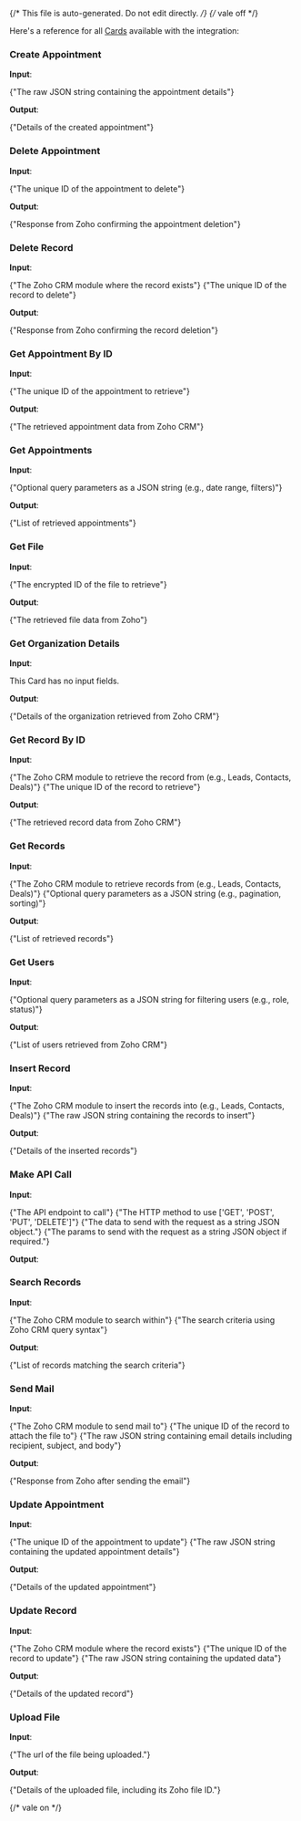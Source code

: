 {/* This file is auto-generated. Do not edit directly. */}
{/* vale off */}

Here's a reference for all [Cards](/learn/reference/cards/introduction) available with the integration:

### Create Appointment

**Input**:

<Expandable title="input fields">
  <ResponseField
    name="data"
    type="string"
    required
  >
    <span>{"The raw JSON string containing the appointment details"}</span>
  </ResponseField>
</Expandable>

**Output**:

<Expandable title="output">
  <ResponseField
    name="success"
    type="boolean"
    required
  >
    
  </ResponseField>
  <ResponseField
    name="message"
    type="string"
    required
  >
    
  </ResponseField>
  <ResponseField
    name="data"
    type="string"
  >
    <span>{"Details of the created appointment"}</span>
  </ResponseField>
</Expandable>

### Delete Appointment

**Input**:

<Expandable title="input fields">
  <ResponseField
    name="appointmentId"
    type="string"
    required
  >
    <span>{"The unique ID of the appointment to delete"}</span>
  </ResponseField>
</Expandable>

**Output**:

<Expandable title="output">
  <ResponseField
    name="success"
    type="boolean"
    required
  >
    
  </ResponseField>
  <ResponseField
    name="message"
    type="string"
    required
  >
    
  </ResponseField>
  <ResponseField
    name="data"
    type="string"
  >
    <span>{"Response from Zoho confirming the appointment deletion"}</span>
  </ResponseField>
</Expandable>

### Delete Record

**Input**:

<Expandable title="input fields">
  <ResponseField
    name="module"
    type="string"
    required
  >
    <span>{"The Zoho CRM module where the record exists"}</span>
  </ResponseField>
  <ResponseField
    name="recordId"
    type="string"
    required
  >
    <span>{"The unique ID of the record to delete"}</span>
  </ResponseField>
</Expandable>

**Output**:

<Expandable title="output">
  <ResponseField
    name="success"
    type="boolean"
    required
  >
    
  </ResponseField>
  <ResponseField
    name="message"
    type="string"
    required
  >
    
  </ResponseField>
  <ResponseField
    name="data"
    type="string"
  >
    <span>{"Response from Zoho confirming the record deletion"}</span>
  </ResponseField>
</Expandable>

### Get Appointment By ID

**Input**:

<Expandable title="input fields">
  <ResponseField
    name="appointmentId"
    type="string"
    required
  >
    <span>{"The unique ID of the appointment to retrieve"}</span>
  </ResponseField>
</Expandable>

**Output**:

<Expandable title="output">
  <ResponseField
    name="success"
    type="boolean"
    required
  >
    
  </ResponseField>
  <ResponseField
    name="message"
    type="string"
    required
  >
    
  </ResponseField>
  <ResponseField
    name="data"
    type="string"
  >
    <span>{"The retrieved appointment data from Zoho CRM"}</span>
  </ResponseField>
</Expandable>

### Get Appointments

**Input**:

<Expandable title="input fields">
  <ResponseField
    name="params"
    type="string"
  >
    <span>{"Optional query parameters as a JSON string (e.g., date range, filters)"}</span>
  </ResponseField>
</Expandable>

**Output**:

<Expandable title="output">
  <ResponseField
    name="success"
    type="boolean"
    required
  >
    
  </ResponseField>
  <ResponseField
    name="message"
    type="string"
    required
  >
    
  </ResponseField>
  <ResponseField
    name="data"
    type="string"
  >
    <span>{"List of retrieved appointments"}</span>
  </ResponseField>
</Expandable>

### Get File

**Input**:

<Expandable title="input fields">
  <ResponseField
    name="fileId"
    type="string"
    required
  >
    <span>{"The encrypted ID of the file to retrieve"}</span>
  </ResponseField>
</Expandable>

**Output**:

<Expandable title="output">
  <ResponseField
    name="success"
    type="boolean"
    required
  >
    
  </ResponseField>
  <ResponseField
    name="message"
    type="string"
    required
  >
    
  </ResponseField>
  <ResponseField
    name="data"
    type="string"
  >
    <span>{"The retrieved file data from Zoho"}</span>
  </ResponseField>
</Expandable>

### Get Organization Details

**Input**:

This Card has no input fields.

**Output**:

<Expandable title="output">
  <ResponseField
    name="success"
    type="boolean"
    required
  >
    
  </ResponseField>
  <ResponseField
    name="message"
    type="string"
    required
  >
    
  </ResponseField>
  <ResponseField
    name="data"
    type="string"
  >
    <span>{"Details of the organization retrieved from Zoho CRM"}</span>
  </ResponseField>
</Expandable>

### Get Record By ID

**Input**:

<Expandable title="input fields">
  <ResponseField
    name="module"
    type="string"
    required
  >
    <span>{"The Zoho CRM module to retrieve the record from (e.g., Leads, Contacts, Deals)"}</span>
  </ResponseField>
  <ResponseField
    name="recordId"
    type="string"
    required
  >
    <span>{"The unique ID of the record to retrieve"}</span>
  </ResponseField>
</Expandable>

**Output**:

<Expandable title="output">
  <ResponseField
    name="success"
    type="boolean"
    required
  >
    
  </ResponseField>
  <ResponseField
    name="message"
    type="string"
    required
  >
    
  </ResponseField>
  <ResponseField
    name="data"
    type="string"
  >
    <span>{"The retrieved record data from Zoho CRM"}</span>
  </ResponseField>
</Expandable>

### Get Records

**Input**:

<Expandable title="input fields">
  <ResponseField
    name="module"
    type="string"
    required
  >
    <span>{"The Zoho CRM module to retrieve records from (e.g., Leads, Contacts, Deals)"}</span>
  </ResponseField>
  <ResponseField
    name="params"
    type="string"
  >
    <span>{"Optional query parameters as a JSON string (e.g., pagination, sorting)"}</span>
  </ResponseField>
</Expandable>

**Output**:

<Expandable title="output">
  <ResponseField
    name="success"
    type="boolean"
    required
  >
    
  </ResponseField>
  <ResponseField
    name="message"
    type="string"
    required
  >
    
  </ResponseField>
  <ResponseField
    name="data"
    type="string"
  >
    <span>{"List of retrieved records"}</span>
  </ResponseField>
</Expandable>

### Get Users

**Input**:

<Expandable title="input fields">
  <ResponseField
    name="params"
    type="string"
  >
    <span>{"Optional query parameters as a JSON string for filtering users (e.g., role, status)"}</span>
  </ResponseField>
</Expandable>

**Output**:

<Expandable title="output">
  <ResponseField
    name="success"
    type="boolean"
    required
  >
    
  </ResponseField>
  <ResponseField
    name="message"
    type="string"
    required
  >
    
  </ResponseField>
  <ResponseField
    name="data"
    type="string"
  >
    <span>{"List of users retrieved from Zoho CRM"}</span>
  </ResponseField>
</Expandable>

### Insert Record

**Input**:

<Expandable title="input fields">
  <ResponseField
    name="module"
    type="string"
    required
  >
    <span>{"The Zoho CRM module to insert the records into (e.g., Leads, Contacts, Deals)"}</span>
  </ResponseField>
  <ResponseField
    name="data"
    type="string"
    required
  >
    <span>{"The raw JSON string containing the records to insert"}</span>
  </ResponseField>
</Expandable>

**Output**:

<Expandable title="output">
  <ResponseField
    name="success"
    type="boolean"
    required
  >
    
  </ResponseField>
  <ResponseField
    name="message"
    type="string"
    required
  >
    
  </ResponseField>
  <ResponseField
    name="data"
    type="string"
  >
    <span>{"Details of the inserted records"}</span>
  </ResponseField>
</Expandable>

### Make API Call

**Input**:

<Expandable title="input fields">
  <ResponseField
    name="endpoint"
    type="string"
    required
  >
    <span>{"The API endpoint to call"}</span>
  </ResponseField>
  <ResponseField
    name="method"
    type="string"
    required
  >
    <span>{"The HTTP method to use ['GET', 'POST', 'PUT', 'DELETE']"}</span>
  </ResponseField>
  <ResponseField
    name="data"
    type="string"
  >
    <span>{"The data to send with the request as a string JSON object."}</span>
  </ResponseField>
  <ResponseField
    name="params"
    type="string"
  >
    <span>{"The params to send with the request as a string JSON object if required."}</span>
  </ResponseField>
</Expandable>

**Output**:

<Expandable title="output">
  <ResponseField
    name="success"
    type="boolean"
    required
  >
    
  </ResponseField>
  <ResponseField
    name="message"
    type="string"
    required
  >
    
  </ResponseField>
  <ResponseField
    name="data"
    type="string"
  >
    
  </ResponseField>
</Expandable>

### Search Records

**Input**:

<Expandable title="input fields">
  <ResponseField
    name="module"
    type="string"
    required
  >
    <span>{"The Zoho CRM module to search within"}</span>
  </ResponseField>
  <ResponseField
    name="criteria"
    type="string"
    required
  >
    <span>{"The search criteria using Zoho CRM query syntax"}</span>
  </ResponseField>
</Expandable>

**Output**:

<Expandable title="output">
  <ResponseField
    name="success"
    type="boolean"
    required
  >
    
  </ResponseField>
  <ResponseField
    name="message"
    type="string"
    required
  >
    
  </ResponseField>
  <ResponseField
    name="data"
    type="string"
  >
    <span>{"List of records matching the search criteria"}</span>
  </ResponseField>
</Expandable>

### Send Mail

**Input**:

<Expandable title="input fields">
  <ResponseField
    name="module"
    type="string"
    required
  >
    <span>{"The Zoho CRM module to send mail to"}</span>
  </ResponseField>
  <ResponseField
    name="recordId"
    type="string"
    required
  >
    <span>{"The unique ID of the record to attach the file to"}</span>
  </ResponseField>
  <ResponseField
    name="data"
    type="string"
    required
  >
    <span>{"The raw JSON string containing email details including recipient, subject, and body"}</span>
  </ResponseField>
</Expandable>

**Output**:

<Expandable title="output">
  <ResponseField
    name="success"
    type="boolean"
    required
  >
    
  </ResponseField>
  <ResponseField
    name="message"
    type="string"
    required
  >
    
  </ResponseField>
  <ResponseField
    name="data"
    type="string"
  >
    <span>{"Response from Zoho after sending the email"}</span>
  </ResponseField>
</Expandable>

### Update Appointment

**Input**:

<Expandable title="input fields">
  <ResponseField
    name="appointmentId"
    type="string"
    required
  >
    <span>{"The unique ID of the appointment to update"}</span>
  </ResponseField>
  <ResponseField
    name="data"
    type="string"
    required
  >
    <span>{"The raw JSON string containing the updated appointment details"}</span>
  </ResponseField>
</Expandable>

**Output**:

<Expandable title="output">
  <ResponseField
    name="success"
    type="boolean"
    required
  >
    
  </ResponseField>
  <ResponseField
    name="message"
    type="string"
    required
  >
    
  </ResponseField>
  <ResponseField
    name="data"
    type="string"
  >
    <span>{"Details of the updated appointment"}</span>
  </ResponseField>
</Expandable>

### Update Record

**Input**:

<Expandable title="input fields">
  <ResponseField
    name="module"
    type="string"
    required
  >
    <span>{"The Zoho CRM module where the record exists"}</span>
  </ResponseField>
  <ResponseField
    name="recordId"
    type="string"
    required
  >
    <span>{"The unique ID of the record to update"}</span>
  </ResponseField>
  <ResponseField
    name="data"
    type="string"
    required
  >
    <span>{"The raw JSON string containing the updated data"}</span>
  </ResponseField>
</Expandable>

**Output**:

<Expandable title="output">
  <ResponseField
    name="success"
    type="boolean"
    required
  >
    
  </ResponseField>
  <ResponseField
    name="message"
    type="string"
    required
  >
    
  </ResponseField>
  <ResponseField
    name="data"
    type="string"
  >
    <span>{"Details of the updated record"}</span>
  </ResponseField>
</Expandable>

### Upload File

**Input**:

<Expandable title="input fields">
  <ResponseField
    name="fileUrl"
    type="string"
    required
  >
    <span>{"The url of the file being uploaded."}</span>
  </ResponseField>
</Expandable>

**Output**:

<Expandable title="output">
  <ResponseField
    name="success"
    type="boolean"
    required
  >
    
  </ResponseField>
  <ResponseField
    name="message"
    type="string"
    required
  >
    
  </ResponseField>
  <ResponseField
    name="data"
    type="string"
  >
    <span>{"Details of the uploaded file, including its Zoho file ID."}</span>
  </ResponseField>
</Expandable>


{/* vale on */}